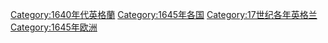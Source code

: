[[Category:1640年代英格蘭|Category:1640年代英格蘭]]
[[Category:1645年各国|Category:1645年各国]]
[[Category:17世纪各年英格兰|Category:17世纪各年英格兰]]
[[Category:1645年欧洲|Category:1645年欧洲]]
